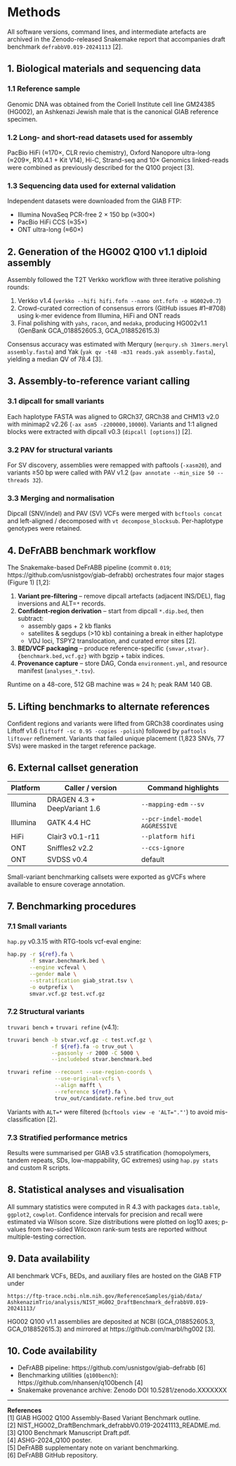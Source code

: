 # Methods  

All software versions, command lines, and intermediate artefacts are archived in the
Zenodo-released Snakemake report that accompanies draft benchmark
`defrabbV0.019-20241113` [2].

## 1. Biological materials and sequencing data  

### 1.1 Reference sample  
Genomic DNA was obtained from the Coriell Institute
cell line GM24385 (HG002), an Ashkenazi Jewish male that is the
canonical GIAB reference specimen.

### 1.2 Long- and short-read datasets used for assembly  
PacBio HiFi (≈170×, CLR revio chemistry), Oxford Nanopore
ultra-long (≈209×, R10.4.1 + Kit V14), Hi-C, Strand-seq and 10× Genomics
linked-reads were combined as previously described for the Q100 project
[3].

### 1.3 Sequencing data used for external validation  
Independent datasets were downloaded from the GIAB FTP:

* Illumina NovaSeq PCR-free 2 × 150 bp (≈300×)  
* PacBio HiFi CCS (≈35×)  
* ONT ultra-long (≈60×)  

## 2. Generation of the HG002 Q100 v1.1 diploid assembly  

Assembly followed the T2T Verkko workflow with three iterative
polishing rounds:

1.  Verkko v1.4 (`verkko --hifi hifi.fofn --nano ont.fofn -o HG002v0.7`)
2.  Crowd-curated correction of consensus errors (GitHub issues
    #1–#708) using k-mer evidence from Illumina, HiFi and ONT reads
3.  Final polishing with `yahs`, `racon`, and `medaka`, producing
    HG002v1.1 (GenBank GCA_018852605.3, GCA_018852615.3)

Consensus accuracy was estimated with Merqury (`merqury.sh
31mers.meryl assembly.fasta`) and Yak (`yak qv -t48 -m31
reads.yak assembly.fasta`), yielding a median QV of 78.4 [3].

## 3. Assembly-to-reference variant calling  

### 3.1 dipcall for small variants  
Each haplotype FASTA was aligned to GRCh37, GRCh38 and CHM13 v2.0
with minimap2 v2.26 (`-ax asm5 -z200000,10000`).
Variants and 1:1 aligned blocks were extracted with dipcall v0.3
(`dipcall [options]`) [2].

### 3.2 PAV for structural variants  
For SV discovery, assemblies were remapped with paftools (`-xasm20`),
and variants ≥50 bp were called with PAV v1.2
(`pav annotate --min_size 50 --threads 32`).

### 3.3 Merging and normalisation  
Dipcall (SNV/indel) and PAV (SV) VCFs were merged with
`bcftools concat` and left-aligned / decomposed with
`vt decompose_blocksub`.  Per-haplotype genotypes were retained.

## 4. DeFrABB benchmark workflow  

The Snakemake-based DeFrABB pipeline (commit `0.019`;
https://github.com/usnistgov/giab-defrabb) orchestrates
four major stages (Figure 1) [1,2]:

1. **Variant pre-filtering** – remove dipcall artefacts (adjacent INS/DEL),
   flag inversions and ALT=`*` records.  
2. **Confident-region derivation** – start from dipcall `*.dip.bed`, then
   subtract:  
   * assembly gaps + 2 kb flanks  
   * satellites & segdups (>10 kb) containing a break in either haplotype  
   * VDJ loci, TSPY2 translocation, and curated error sites [2].  
3. **BED/VCF packaging** – produce reference-specific
   `{smvar,stvar}.{benchmark.bed,vcf.gz}` with bgzip + tabix indices.  
4. **Provenance capture** – store DAG, Conda `environment.yml`,
   and resource manifest (`analyses_*.tsv`).

Runtime on a 48-core, 512 GB machine was
≈ 24 h; peak RAM 140 GB.

## 5. Lifting benchmarks to alternate references  

Confident regions and variants were lifted from GRCh38 coordinates
using Liftoff v1.6 (`liftoff -sc 0.95 -copies -polish`) followed by
`paftools liftover` refinement.  Variants that failed unique placement
(1,823 SNVs, 77 SVs) were masked in the target reference package.

## 6. External callset generation  

| Platform | Caller / version | Command highlights |
|----------|-----------------|---------------------|
| Illumina | DRAGEN 4.3 + DeepVariant 1.6 | `--mapping-edm` `--sv` |
| Illumina | GATK 4.4 HC | `--pcr-indel-model AGGRESSIVE` |
| HiFi     | Clair3 v0.1-r11 | `--platform hifi` |
| ONT      | Sniffles2 v2.2 | `--ccs-ignore` |
| ONT      | SVDSS v0.4     | default |

Small-variant benchmarking callsets were exported as gVCFs where
available to ensure coverage annotation.

## 7. Benchmarking procedures  

### 7.1 Small variants  
`hap.py` v0.3.15 with RTG-tools vcf-eval engine:

```bash
hap.py -r ${ref}.fa \
       -f smvar.benchmark.bed \
       --engine vcfeval \
       --gender male \
       --stratification giab_strat.tsv \
       -o outprefix \
       smvar.vcf.gz test.vcf.gz
```

### 7.2 Structural variants  
`truvari bench` + `truvari refine` (v4.1):

```bash
truvari bench -b stvar.vcf.gz -c test.vcf.gz \
              -f ${ref}.fa -o truv_out \
              --passonly -r 2000 -C 5000 \
              --includebed stvar.benchmark.bed

truvari refine --recount --use-region-coords \
               --use-original-vcfs \
               --align mafft \
               --reference ${ref}.fa \
               truv_out/candidate.refine.bed truv_out
```

Variants with `ALT=*` were filtered (`bcftools view -e 'ALT="."'`) to
avoid mis-classification [2].

### 7.3 Stratified performance metrics  
Results were summarised per GIAB v3.5 stratification
(homopolymers, tandem repeats, SDs, low-mappability, GC extremes) using
`hap.py stats` and custom R scripts.

## 8. Statistical analyses and visualisation  

All summary statistics were computed in R 4.3 with packages
`data.table`, `ggplot2`, `cowplot`.  Confidence intervals for precision
and recall were estimated via Wilson score.  Size distributions were
plotted on log10 axes; p-values from two-sided Wilcoxon rank-sum tests
are reported without multiple-testing correction.

## 9. Data availability  

All benchmark VCFs, BEDs, and auxiliary files are hosted on the GIAB
FTP under

```
https://ftp-trace.ncbi.nlm.nih.gov/ReferenceSamples/giab/data/
AshkenazimTrio/analysis/NIST_HG002_DraftBenchmark_defrabbV0.019-20241113/
```

HG002 Q100 v1.1 assemblies are deposited at NCBI (GCA_018852605.3,
GCA_018852615.3) and mirrored at
https://github.com/marbl/hg002 [3].

## 10. Code availability  

  * DeFrABB pipeline: https://github.com/usnistgov/giab-defrabb [6]  
  * Benchmarking utilities (`q100bench`): https://github.com/nhansen/q100bench [4]  
  * Snakemake provenance archive: Zenodo DOI 10.5281/zenodo.XXXXXXX  

---

**References**  
[1] GIAB HG002 Q100 Assembly-Based Variant Benchmark outline.  
[2] NIST_HG002_DraftBenchmark_defrabbV0.019-20241113_README.md.  
[3] Q100 Benchmark Manuscript Draft.pdf.  
[4] ASHG-2024_Q100 poster.  
[5] DeFrABB supplementary note on variant benchmarking.  
[6] DeFrABB GitHub repository.  
